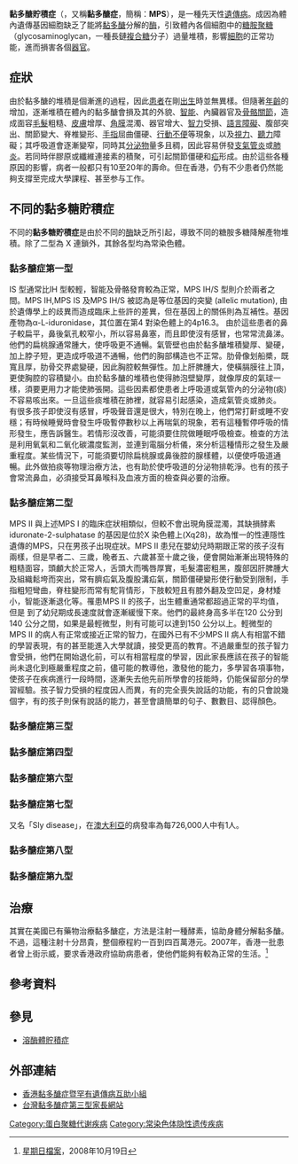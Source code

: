 {{medical|time=2016-10-17}}
{{multiple issues|
{{original research|time=2016-10-17T08:54:59+00:00}}
{{refimprove|time=2016-10-17T08:54:59+00:00}}
{{Expand|time=2017-10-07T03:58:05+00:00}}
}}
{{NoteAT|G1=生命科学}}
{{Infobox_Disease
 | Name           = 黏多醣貯積症
 | Image          = 
 | Caption        = 
 | DiseasesDB     = 
 | ICD10          = {{ICD10|E|76||e|70}}
 | ICD9           = {{ICD9|277.5}} 
 | ICDO           = 
 | OMIM           = 
 | MedlinePlus    = 
 | eMedicineSubj  = 
 | eMedicineTopic = 
 | MeshID         = D009083
}}
'''黏多醣貯積症'''（{{lang-en|Mucopolysaccharidoses}}，又稱'''黏多醣症'''，簡稱：'''MPS'''），是一種先天性[[遺傳病|遺傳病]]。成因為體內遺傳基因細胞缺乏了能將[[粘多糖|黏多醣]]分解的[[酶|酶]]，引致體內各個細胞中的[[糖胺聚糖|糖胺聚糖]]（glycosaminoglycan，一種長鏈[[複合糖|複合糖]]分子）過量堆積，影響[[細胞|細胞]]的正常功能，進而損害各個[[器官|器官]]。

==症狀==
由於黏多醣的堆積是個漸進的過程，因此[[患者|患者]]在剛[[出生|出生]]時並無異樣。但隨著[[年齡|年齡]]的增加，逐漸堆積在體內的黏多醣會損及其的外貌、[[智能|智能]]、內臟器官及[[骨骼|骨骼]][[關節|關節]]，造成面容[[毛髮|毛髮]]粗糙、[[皮膚|皮膚]]增厚、[[角膜|角膜]]混濁、器官增大、[[智力|智力]]受損、[[語言障礙|語言障礙]]、腹部突出、關節變大、脊椎變形、[[手指|手指]]屈曲僵硬、[[行動不便|行動不便]]等現象，以及[[視力|視力]]、[[聽力|聽力]]障礙；其呼吸道會逐漸變窄，同時其[[分泌物|分泌物]]量多且稠，因此容易併發[[支氣管炎|支氣管炎]]或[[肺炎|肺炎]]。若同時伴膠原或纖維連接素的積聚，可引起關節僵硬和[[疝|疝]]形成。由於這些各種原因的影響，病者一般都只有10至20年的壽命。但在香港，仍有不少患者仍然能夠支撐至完成大學課程、甚至参与工作。

==不同的黏多糖貯積症==
不同的'''黏多糖貯積症'''是由於不同的[[酶|酶]]缺乏所引起，導致不同的糖胺多糖降解產物堆積。除了二型為 X 連鎖外，其餘各型均為常染色體{{tsl|en|autosomal recessive|隱性基因遺傳}}。
===黏多醣症第一型===
IS 型通常比IH 型較輕，智能及骨骼發育較為正常，MPS IH/S 型則介於兩者之間。MPS IH,MPS IS 及MPS IH/S 被認為是等位基因的突變 (allelic mutation), 由於遺傳學上的歧異而造成臨床上些許的差異，但在基因上的關係則為互補性。基因產物為α-L-iduronidase，其位置在第4 對染色體上的4p16.3。
由於這些患者的鼻子較扁平，鼻後氣孔較窄小，所以容易鼻塞，而且即使沒有感冒，也常常流鼻涕。他們的扁桃腺通常腫大，使呼吸更不通暢。氣管壁也由於黏多醣堆積變厚、變硬，加上脖子短，更造成呼吸道不通暢，他們的胸部構造也不正常。肋骨像划船槳，既寬且厚，肋骨交界處變硬，因此胸腔較無彈性。加上肝脾腫大，使橫膈膜往上頂，更使胸腔的容積變小。由於黏多醣的堆積也使得肺泡壁變厚，就像厚皮的氣球一樣，須要更用力才能使肺張開。這些因素都使患者上呼吸道或氣管內的分泌物(痰)不容易咳出來。一旦這些痰堆積在肺裡，就容易引起感染，造成氣管炎或肺炎。
有很多孩子即使沒有感冒，呼吸聲音還是很大，特別在晚上，他們常打鼾或睡不安穩；有時候睡覺時會發生呼吸暫停數秒以上再喘氣的現象，若有這種暫停呼吸的情形發生，應告訴醫生。若情形沒改善，可能須要住院做睡眠呼吸檢查。檢查的方法是利用氧氣和二氧化碳濃度監測，並連到電腦分析儀，來分析這種情形之發生及嚴重程度。某些情況下，可能須要切除扁桃腺或鼻後腔的腺樣體，以便使呼吸道通暢。此外做拍痰等物理治療方法，也有助於使呼吸道的分泌物排乾淨。也有的孩子會常流鼻血，必須接受耳鼻喉科及血液方面的檢查與必要的治療。

===黏多醣症第二型===
MPS II 與上述MPS I 的臨床症狀相類似，但較不會出現角膜混濁，其缺損酵素iduronate-2-sulphatase 的基因是位於X 染色體上(Xq28)，故為惟一的性連隱性遺傳的MPS，只在男孩子出現症狀。MPS II 患兒在嬰幼兒時期跟正常的孩子沒有兩樣，但是早者二、三歲，晚者五、六歲甚至十歲之後，便會開始漸漸出現特殊的粗糙面容，頭顱大於正常人，舌頭大而嘴唇厚實，毛髮濃密粗黑，腹部因肝脾腫大及組織鬆垮而突出，常有臍疝氣及腹股溝疝氣，關節僵硬變形使行動受到限制，手指粗短彎曲，脊柱變形而常有駝背情形，下肢較短且有膝外翻及空凹足，身材矮小，智能逐漸退化等。罹患MPS II 的孩子，出生體重通常都超過正常的平均值，但是
到了幼兒期成長速度就會逐漸緩慢下來。他們的最終身高多半在120 公分到140 公分之間，如果是最輕微型，則有可能可以達到150 公分以上。輕微型的MPS II 的病人有正常或接近正常的智力，在國外已有不少MPS II 病人有相當不錯的學習表現，有的甚至能進入大學就讀，接受更高的教育。不過嚴重型的孩子智力會受損，他們在開始退化前，可以有相當程度的學習，因此家長應該在孩子的智能尚未退化到極嚴重程度之前，儘可能的教導他，激發他的能力，多學習各項事物，使孩子在疾病進行一段時間，逐漸失去他先前所學會的技能時，仍能保留部分的學習經驗。孩子智力受損的程度因人而異，有的完全喪失說話的功能，有的只會說幾個字，有的孩子則保有說話的能力，甚至會讀簡單的句子、數數目、認得顏色。

===黏多醣症第三型===

===黏多醣症第四型===

===黏多醣症第六型===

===黏多醣症第七型===
又名「Sly disease」，在[[澳大利亞|澳大利亞]]的病發率為每726,000人中有1人。

===黏多醣症第八型===

===黏多醣症第九型===

== 治療 ==
其實在美國已有藥物治療黏多醣症，方法是注射一種酵素，協助身體分解黏多醣。不過，這種注射十分昂貴，整個療程約一百到四百萬港元。2007年，香港一批患者曾上街示威，要求香港政府協助病患者，使他們能夠有較為正常的生活。<ref>[[星期日檔案|星期日檔案]]，2008年10月19日</ref>

==參考資料==

<references/>

==參見==
*[[溶酶體貯積症|溶酶體貯積症]]

==外部連結==
*[https://web.archive.org/web/20170917102049/http://hk-mps.com/ 香港黏多醣症暨罕有遺傳病互助小組]
*[http://www.coc.tw/ 台灣黏多醣症第三型家長網站]{{Wayback|url=http://www.coc.tw/ |date=20141217032141 }}

{{X染色体相关疾病}}
{{中华人民共和国第一批罕见病目录}}
{{Authority control}}
[[Category:蛋白聚糖代谢疾病|Category:蛋白聚糖代谢疾病]]
[[Category:常染色体隐性遗传疾病|Category:常染色体隐性遗传疾病]]